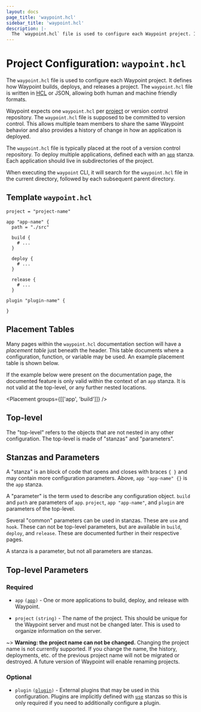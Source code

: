 ```yaml
---
layout: docs
page_title: 'waypoint.hcl'
sidebar_title: 'waypoint.hcl'
description: |-
  The `waypoint.hcl` file is used to configure each Waypoint project. It defines how Waypoint builds, deploys, and releases a project.
---
```


# Project Configuration: `waypoint.hcl`

The `waypoint.hcl` file is used to configure each Waypoint project. It defines
how Waypoint builds, deploys, and releases a project. The `waypoint.hcl` file is
written in [HCL](https://github.com/hashicorp/hcl) or JSON, allowing both human
and machine friendly formats.

Waypoint expects one `waypoint.hcl` per [project](/docs/glossary#project) or
version control repository. The `waypoint.hcl` file is supposed to be committed
to version control. This allows multiple team members to share the same Waypoint
behavior and also provides a history of change in how an application is deployed.

The `waypoint.hcl` file is typically placed at the root of a version control
repository. To deploy multiple applications, defined each with an [`app`][app]
stanza. Each application should live in subdirectories of the project.

When executing the `waypoint` CLI, it will search for the `waypoint.hcl` file
in the current directory, followed by each subsequent parent directory.

## Template `waypoint.hcl`

```hcl
project = "project-name"

app "app-name" {
  path = "./src"

  build {
    # ...
  }

  deploy {
    # ...
  }

  release {
    # ...
  }

plugin "plugin-name" {

}
```

## Placement Tables

Many pages within the `waypoint.hcl` documentation section will have
a _placement table_ just beneath the header. This table documents where
a configuration, function, or variable may be used. An example placement
table is shown below.

If the example below were present on the documentation page, the documented
feature is only valid within the context of an `app` stanza. It is not valid
at the top-level, or any further nested locations.

<Placement groups={[['app', 'build']]} />

## Top-level

The "top-level" refers to the objects that are not nested in any other
configuration. The top-level is made of "stanzas" and "parameters".

## Stanzas and Parameters

A "stanza" is an block of code that opens and closes with braces `{ }`
and may contain more configuration parameters. Above, `app "app-name" {}` is
the `app` stanza.

A "parameter" is the term used to describe any configuration object. `build`
and `path` are parameters of `app`. `project`, `app "app-name"`, and `plugin`
are parameters of the top-level.

Several "common" parameters can be used in stanzas. These are `use` and `hook`.
These can not be top-level parameters, but are available in `build`, `deploy`,
and `release`. These are documented further in their respective pages.

A stanza is a parameter, but not all parameters are stanzas.

## Top-level Parameters

### Required

- `app` <code>([app][app])</code> - One or more applications to build, deploy,
  and release with Waypoint.

- `project` `(string)` - The name of the project. This should be unique
  for the Waypoint server and must not be changed later. This is used to
  organize information on the server.

~> **Warning: the project name can not be changed.** Changing the project
name is not currently supported. If you change the name, the history,
deployments, etc. of the previous project name will not be migrated or destroyed.
A future version of Waypoint will enable renaming projects.

### Optional

- `plugin` <code>([plugin][plugin])</code> - External plugins that may be
  used in this configuration. Plugins are implicitly defined with
  [`use`](/docs/waypoint-hcl/use) stanzas so this is only required if you
  need to additionally configure a plugin.

[app]: /docs/waypoint-hcl/app 'App Stanza'
[plugin]: /docs/waypoint-hcl/plugin 'Plugin Stanza'
